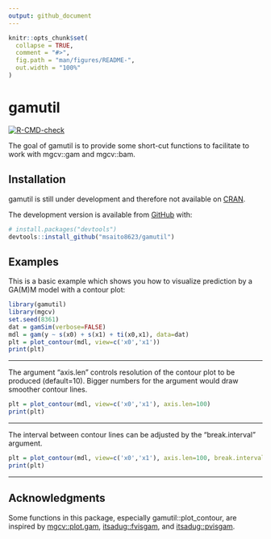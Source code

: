```yaml
---
output: github_document
---
```


<!-- README.md is generated from README.Rmd. Please edit that file -->

```r
knitr::opts_chunk$set(
  collapse = TRUE,
  comment = "#>",
  fig.path = "man/figures/README-",
  out.width = "100%"
)
```

# gamutil

<!-- badges: start -->
[![R-CMD-check](https://github.com/msaito8623/gamutil/workflows/R-CMD-check/badge.svg)](https://github.com/msaito8623/gamutil/actions)
<!-- badges: end -->

The goal of gamutil is to provide some short-cut functions to facilitate to work with mgcv::gam and mgcv::bam.

## Installation

gamutil is still under development and therefore not available on [CRAN](https://CRAN.R-project.org). 

The development version is available from [GitHub](https://github.com/) with:

``` r
# install.packages("devtools")
devtools::install_github("msaito8623/gamutil")
```

## Examples

This is a basic example which shows you how to visualize prediction by a GA(M)M model with a contour plot:

```r
library(gamutil)
library(mgcv)
set.seed(8361)
dat = gamSim(verbose=FALSE)
mdl = gam(y ~ s(x0) + s(x1) + ti(x0,x1), data=dat)
plt = plot_contour(mdl, view=c('x0','x1'))
print(plt)
```

---

The argument "axis.len" controls resolution of the contour plot to be produced (default=10). Bigger numbers for the argument would draw smoother contour lines.


```r
plt = plot_contour(mdl, view=c('x0','x1'), axis.len=100)
print(plt)
```

---

The interval between contour lines can be adjusted by the "break.interval" argument.

```r
plt = plot_contour(mdl, view=c('x0','x1'), axis.len=100, break.interval=1.5)
print(plt)
```

---

## Acknowledgments

Some functions in this package, especially gamutil::plot_contour, are inspired by [mgcv::plot.gam](https://cran.r-project.org/web/packages/mgcv/index.html), [itsadug::fvisgam](https://cran.r-project.org/web/packages/itsadug/index.html), and [itsadug::pvisgam](https://cran.r-project.org/web/packages/itsadug/index.html).

